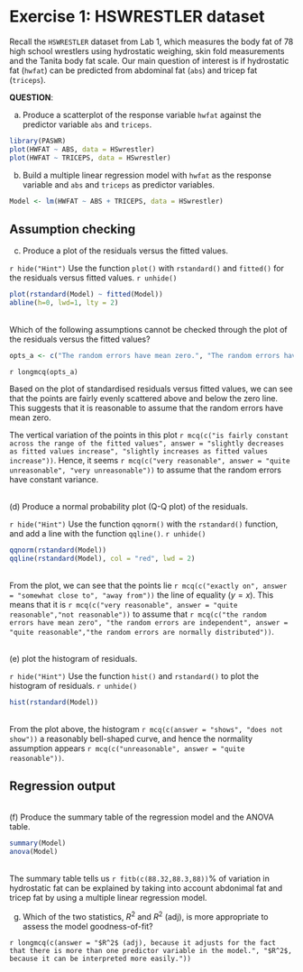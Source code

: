 # Exercise 1: HSWRESTLER dataset

Recall the `HSWRESTLER` dataset from Lab 1, which measures the body fat of 78 high school wrestlers using hydrostatic weighing, skin fold measurements and the Tanita body fat scale. Our main question of interest is if hydrostatic fat (`hwfat`) can be predicted from abdominal fat (`abs`) and tricep fat (`triceps`).

**QUESTION**: 

(a) Produce a scatterplot of the response variable `hwfat` against the predictor variable `abs` and `triceps`. 
```r
library(PASWR)
plot(HWFAT ~ ABS, data = HSwrestler)
plot(HWFAT ~ TRICEPS, data = HSwrestler)
```

(b) Build a multiple linear regression model with `hwfat` as the response variable and `abs` and `triceps` as predictor variables. 

```r
Model <- lm(HWFAT ~ ABS + TRICEPS, data = HSwrestler)
```

## Assumption checking

(c) Produce a plot of the residuals versus the fitted values.

`r hide("Hint")`
Use the function `plot()` with `rstandard()` and `fitted()` for the residuals versus fitted values.
`r unhide()`

```r
plot(rstandard(Model) ~ fitted(Model))
abline(h=0, lwd=1, lty = 2)
```

<br>
Which of the following assumptions cannot be checked through the plot of the residuals versus the fitted values? 
```r
opts_a <- c("The random errors have mean zero.", "The random errors have constant variance.", answer = "The random errors are independent.")
```

`r longmcq(opts_a)`

Based on the plot of standardised residuals versus fitted values, we can see that the points are fairly evenly scattered above and below the zero line. This suggests that it is reasonable to assume that the random errors have mean zero.

The vertical variation of the points in this plot `r mcq(c("is fairly constant across the range of the fitted values", answer = "slightly decreases as fitted values increase", "slightly increases as fitted values increase"))`. Hence, it seems `r mcq(c("very reasonable", answer = "quite unreasonable", "very unreasonable"))` to assume that the random errors have constant variance. 

<br>
(d) Produce a normal probability plot (Q-Q plot) of the residuals.

`r hide("Hint")`
Use the function `qqnorm()` with the `rstandard()` function, and add a line with the function `qqline()`.
`r unhide()`

```r
qqnorm(rstandard(Model))
qqline(rstandard(Model), col = "red", lwd = 2)
```

<br>
From the plot, we can see that the points lie `r mcq(c("exactly on", answer = "somewhat close to", "away from"))` the line of equality ($y=x$). This means that it is `r mcq(c("very reasonable", answer = "quite reasonable","not reasonable"))` to assume that `r mcq(c("the random errors have mean zero", "the random errors are independent", answer = "quite reasonable","the random errors are normally distributed"))`. 

<br>
(e) plot the histogram of residuals.

`r hide("Hint")`
Use the function `hist()` and `rstandard()` to plot the histogram of residuals.
`r unhide()`

```r
hist(rstandard(Model))
```

<br>
From the plot above, the histogram `r mcq(c(answer = "shows", "does not show"))` a reasonably bell-shaped curve, and hence the normality assumption appears `r mcq(c("unreasonable", answer = "quite reasonable"))`.

## Regression output {-#regression-hs}

<br>
(f) Produce the summary table of the regression model and the ANOVA table. 

```r
summary(Model)
anova(Model)
```

<br>
The summary table tells us `r fitb(c(88.32,88.3,88))`% of variation in hydrostatic fat can be explained by taking into account abdonimal fat and tricep fat by using a multiple linear regression model. 

(g) Which of the two statistics, $R^2$ and $R^2$ (adj), is more appropriate to assess the model goodness-of-fit? 

`r longmcq(c(answer = "$R^2$ (adj), because it adjusts for the fact
that there is more than one predictor variable in the model.", "$R^2$, because it can be interpreted more easily."))`
